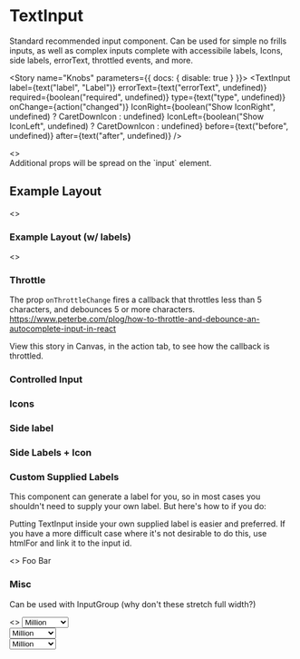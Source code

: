 

<Meta title="Forms|TextInput" decorators={[withKnobs]} component={TextInput} />

# TextInput

Standard recommended input component. Can be used for simple no frills inputs, as well as complex inputs
complete with accessibile labels, Icons, side labels, errorText, throttled events, and more.

<Story name="Knobs" parameters={{ docs: { disable: true } }}>
  <TextInput
    label={text("label", "Label")}
    errorText={text("errorText", undefined)}
    required={boolean("required", undefined)}
    type={text("type", undefined)}
    onChange={action("changed")}
    IconRight={boolean("Show IconRight", undefined) ? CaretDownIcon : undefined}
    IconLeft={boolean("Show IconLeft", undefined) ? CaretDownIcon : undefined}
    before={text("before", undefined)}
    after={text("after", undefined)}
  />
</Story>

<Preview isExpanded>
  <>
    <TextInput />
    <br />
    <TextInput
      label="First Name"
      required
      errorText="Custom error text"
      placeholder="Placeholder text"
      IconRight={CaretDownIcon}
      before="$"
      after=".com"
    />
  </>
</Preview>

<Info type="info">
  Additional props will be spread on the `input` element.
</Info> 

<Props of={TextInput} />

## Example Layout

<Preview>
  <Story name="Example Layout">
    <>
      <Flex>
        <FlexItem>
          <TextInput label="First Name" required />
        </FlexItem>
        <FlexItem>
          <TextInput label="Last Name" required />
        </FlexItem >
      </Flex>
      <Flex>
        <FlexItem>
          <TextInput
            type="email"
            label="Email"
            errorText="Enter a valid email address"
            placeholder="e.g. anand@cbinsights.com"
          />
        </FlexItem>
        <FlexItem>
          <TextInput type="password" label="Password" />
        </FlexItem>
        <FlexItem>
          <TextInput type="number" label="Zipcode" after="90210" />
        </FlexItem>
      </Flex>
    </>
  </Story>
</Preview>

### Example Layout (w/ labels)

<Preview>
  <Story name="Example Layout (w/labels)">
    <>
      <div className="margin--bottom">
        <Flex>
          <FlexItem>
            <TextInput placeholder="First Name *" />
          </FlexItem>
          <FlexItem>
            <TextInput placeholder="Last Name *" />
          </FlexItem>
        </Flex>
      </div>
      <Flex>
        <FlexItem>
          <TextInput type="email" placeholder="Email" errorText="Enter a valid email address" />
        </FlexItem>
        <FlexItem>
          <TextInput type="password" placeholder="Password" />
        </FlexItem>
        <FlexItem>
          <TextInput placeholder="Zipcode" type="number" />
        </FlexItem>
      </Flex>
    </>
  </Story>
</Preview>

### Throttle

The prop `onThrottleChange` fires a callback that throttles less than 5 characters,
and debounces 5 or more characters.
https://www.peterbe.com/plog/how-to-throttle-and-debounce-an-autocomplete-input-in-react

View this story in Canvas, in the action tab, to see how the callback is throttled.

<Preview>
  <Story name="Throttle">
    <TextInput
      throttleOnChange={action("changed")}
    />
  </Story>
</Preview>


### Controlled Input

<Story name="Controlled Input">
  <TextInput
    value="Controlled"
  />
</Story>

### Icons

<Story name="Icons">
  <TextInput
    IconLeft={CaretDownIcon}
    IconRight={CaretDownIcon}
  />
</Story>

### Side label

<Story name="Before & After">
  <TextInput
    before="before"
    after="after"
  />
</Story>

### Side Labels + Icon

<Story name="Side + Icon">
  <TextInput
    label="Label"
    placeholder="placeholder"
    before="before"
    after="after"
    IconLeft={CaretDownIcon}
    IconRight={CaretDownIcon}
  />
</Story>


### Custom Supplied Labels

This component can generate a label for you, so in most cases you shouldn't need
to supply your own label. But here's how to if you do: 

Putting TextInput inside your own supplied label is easier and preferred. If you have
a more difficult case where it's not desirable to do this, use htmlFor and link it 
to the input id.

<Preview>
  <Story name="Custom Supplied Labels">
    <>
      <label>
        Foo
        <TextInput />
      </label>
      <label htmlFor="bar">Bar</label>
      <TextInput id="bar" />
    </>
  </Story>
</Preview>


### Misc

Can be used with InputGroup (why don't these stretch full width?)

<Preview>
  <Story name="Misc">
    <>
      <InputGroup>
        <TextInput before="$" type="number" value="666" />
        <select name="unit">
          <option value="1">Million</option>
          <option value="2">Thousand</option>
        </select>
      </InputGroup>
      <br />
      <InputGroup>
        <TextInput IconLeft={CaretDownIcon} type="number" value="666" />
        <select name="unit">
          <option value="1">Million</option>
          <option value="2">Thousand</option>
        </select>
      </InputGroup>
      <br />
      <InputGroup>
        <TextInput IconRight={CaretDownIcon} type="number" value="666" />
        <select name="unit">
          <option value="1">Million</option>
          <option value="2">Thousand</option>
        </select>
      </InputGroup>
    </>
  </Story>
</Preview>

